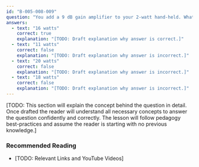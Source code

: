 ```yaml
---
id: "B-005-008-009"
question: "You add a 9 dB gain amplifier to your 2-watt hand-held. What is the power output of the combination?"
answers:
  - text: "16 watts"
    correct: true
    explanation: "[TODO: Draft explanation why answer is correct.]"
  - text: "11 watts"
    correct: false
    explanation: "[TODO: Draft explanation why answer is incorrect.]"
  - text: "20 watts"
    correct: false
    explanation: "[TODO: Draft explanation why answer is incorrect.]"
  - text: "18 watts"
    correct: false
    explanation: "[TODO: Draft explanation why answer is incorrect.]"
---
```


[TODO: This section will explain the concept behind the question in detail. Once drafted the reader will understand all necessary concepts to answer the question confidently and correctly. The lesson will follow pedagogy best-practices and assume the reader is starting with no previous knowledge.]

### Recommended Reading

- [TODO: Relevant Links and YouTube Videos]
